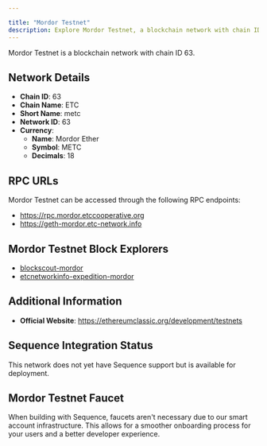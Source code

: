 ```yaml
---

title: "Mordor Testnet"
description: Explore Mordor Testnet, a blockchain network with chain ID 63. Learn about its native currency, Mordor Ether, and how to interact with the network.
---
```




Mordor Testnet is a blockchain network with chain ID 63.

## Network Details

- **Chain ID**: 63
- **Chain Name**: ETC
- **Short Name**: metc
- **Network ID**: 63
- **Currency**: 
  - **Name**: Mordor Ether
  - **Symbol**: METC
  - **Decimals**: 18

## RPC URLs

Mordor Testnet can be accessed through the following RPC endpoints:

- https://rpc.mordor.etccooperative.org
- https://geth-mordor.etc-network.info

## Mordor Testnet Block Explorers

- [blockscout-mordor](https://etc-mordor.blockscout.com)
- [etcnetworkinfo-expedition-mordor](https://explorer-expedition.etc-network.info/?network=Ethereum+Classic+at+etc-network.info+GETH+Mordor)

## Additional Information

- **Official Website**: https://ethereumclassic.org/development/testnets

## Sequence Integration Status

This network does not yet have Sequence support but is available for deployment.

## Mordor Testnet Faucet

When building with Sequence, faucets aren't necessary due to our smart account infrastructure. This allows for a smoother onboarding process for your users and a better developer experience.

